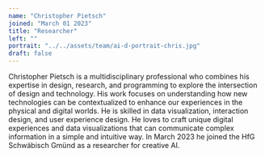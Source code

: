 ```yaml
---
name: "Christopher Pietsch"
joined: "March 01 2023"
title: "Researcher"
left: ""
portrait: "../../assets/team/ai-d-portrait-chris.jpg"
draft: false
---
```


Christopher Pietsch is a multidisciplinary professional who combines his expertise in design, research, and programming to explore the intersection of design and technology. His work focuses on understanding how new technologies can be contextualized to enhance our experiences in the physical and digital worlds. He is skilled in data visualization, interaction design, and user experience design. He loves to craft unique digital experiences and data visualizations that can communicate complex information in a simple and intuitive way. In March 2023 he joined the HfG Schwäbisch Gmünd as a researcher for creative AI.
